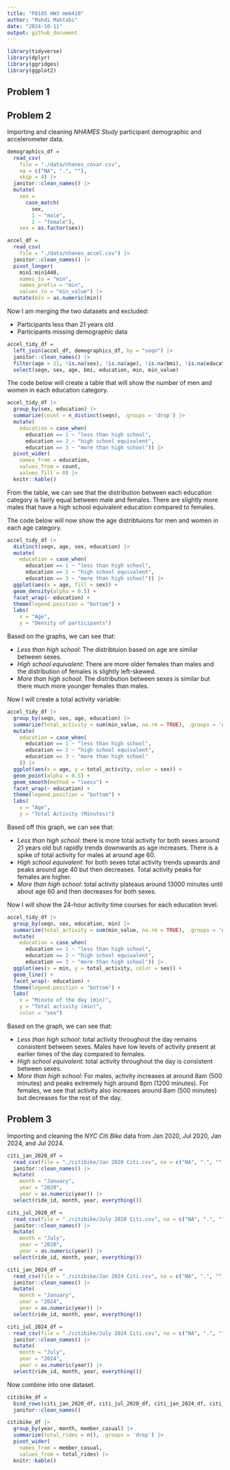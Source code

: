 ```yaml
---
title: "P8105 HW3 mm6410"
author: "Mahdi Maktabi"
date: "2024-10-11"
output: github_document
---
```


```r
library(tidyverse)
library(dplyr)
library(ggridges)
library(ggplot2)
```

## Problem 1





## Problem 2

Importing and cleaning *NHAMES Study* participant demographic and accelerometer data.

```r
demographics_df = 
  read_csv(
    file = "./data/nhanes_covar.csv",
    na = c("NA", ".", ""),
    skip = 4) |> 
  janitor::clean_names() |> 
  mutate(
    sex =
      case_match(
        sex,
        1 ~ "male",
        2 ~ "female"),
    sex = as.factor(sex))

accel_df =
  read_csv(
    file = "./data/nhanes_accel.csv") |> 
  janitor::clean_names() |> 
  pivot_longer(
    min1:min1440,
    names_to = "min",
    names_prefix = "min",
    values_to = "min_value") |> 
  mutate(min = as.numeric(min))
```

Now I am merging the two datasets and excluded:

* Participants less than 21 years old
* Participants missing demographic data

```r
accel_tidy_df = 
  left_join(accel_df, demographics_df, by = "seqn") |>
  janitor::clean_names() |>
  filter(age > 21, !is.na(sex), !is.na(age), !is.na(bmi), !is.na(education)) |> 
  select(seqn, sex, age, bmi, education, min, min_value)
```

The code below will create a table that will show the number of men and women in each education category.

```r
accel_tidy_df |> 
  group_by(sex, education) |> 
  summarize(count = n_distinct(seqn), .groups = 'drop') |> 
  mutate(
    education = case_when(
      education == 1 ~ "less than high school",
      education == 2 ~ "high school equivalent",
      education == 3 ~ "more than high school")) |> 
  pivot_wider(
    names_from = education,
    values_from = count,
    values_fill = 0) |> 
  knitr::kable()
```

From the table, we can see that the distribution between each education category is fairly equal between male and females. There are slightly more males that have a high school equivalent education compared to females.

The code below will now show the age distribtuions for men and women in each age category.

```r
accel_tidy_df |> 
  distinct(seqn, age, sex, education) |> 
  mutate(
    education = case_when(
      education == 1 ~ "less than high school",
      education == 2 ~ "high school equivalent",
      education == 3 ~ "more than high school")) |> 
  ggplot(aes(x = age, fill = sex)) +
  geom_density(alpha = 0.5) +
  facet_wrap(~ education) +
  theme(legend.position = "bottom") +
  labs(
    x = "Age",
    y = "Density of participants")
```

Based on the graphs, we can see that:

* *Less than high school*: The distribtuion based on age are similar between sexes.
* *High school equivalent*: There are more older females than males and the distribution of females is slightly left-skewed.
* *More than high school*: The distribution between sexes is similar but there much more younger females than males. 


Now I will create a total activity variable:

```r
accel_tidy_df |> 
  group_by(seqn, sex, age, education) |> 
  summarize(total_activity = sum(min_value, na.rm = TRUE), .groups = 'drop') |> 
  mutate(
    education = case_when(
      education == 1 ~ "less than high school",
      education == 2 ~ "high school equivalent",
      education == 3 ~ "more than high school"
    )) |> 
  ggplot(aes(x = age, y = total_activity, color = sex)) +
  geom_point(alpha = 0.5) +
  geom_smooth(method = "loess") +
  facet_wrap(~ education) +
  theme(legend.position = "bottom") +
  labs(
    x = "Age",
    y = "Total Activity (Minutes)")
```

Based off this graph, we can see that:

* *Less than high school*: there is more total activity for both sexes around 21 years old but rapidly trends downwards as age increases. There is a spike of total activity for males at around age 60.
* *High school equivalent*: for both sexes total activity trends upwards and peaks around age 40 but then decreases. Total activity peaks for females are higher.
* *More than high school*: total activity plateaus around 13000 minutes until about age 60 and then decreases for both sexes.


Now I will show the 24-hour activity time courses for each education level.

```r
accel_tidy_df |> 
  group_by(seqn, sex, education, min) |> 
  summarize(total_activity = sum(min_value, na.rm = TRUE), .groups = 'drop') |> 
  mutate(
    education = case_when(
      education == 1 ~ "less than high school",
      education == 2 ~ "high school equivalent",
      education == 3 ~ "more than high school")) |> 
  ggplot(aes(x = min, y = total_activity, color = sex)) +
  geom_line() +
  facet_wrap(~ education) +
  theme(legend.position = "bottom") +
  labs(
    x = "Minute of the day (min)",
    y = "Total activity (min)",
    color = "sex")
```

Based on the graph, we can see that:

* *Less than high school*: total activity throughout the day remains consistent between sexes. Males have low levels of activity present at earlier times of the day compared to females.
* *High school equivalent*: total activity throughout the day is consistent between sexes.
* *More than high school*: For males, activity increases at around 8am (500 minutes) and peaks extremely high around 8pm (1200 minutes). For females, we see that activity also increases around 8am (500 minutes) but decreases for the rest of the day.


## Problem 3

Importing and cleaning the *NYC Citi Bike* data from Jan 2020, Jul 2020, Jan 2024, and Jul 2024.

```r
citi_jan_2020_df =
  read_csv(file = "./citibike/Jan 2020 Citi.csv", na = c("NA", ".", "")) |> 
  janitor::clean_names() |> 
  mutate(
    month = "January",
    year = "2020",
    year = as.numeric(year)) |> 
  select(ride_id, month, year, everything())

citi_jul_2020_df =
  read_csv(file = "./citibike/July 2020 Citi.csv", na = c("NA", ".", "")) |> 
  janitor::clean_names() |> 
  mutate(
    month = "July",
    year = "2020",
    year = as.numeric(year)) |> 
  select(ride_id, month, year, everything())

citi_jan_2024_df =
  read_csv(file = "./citibike/Jan 2024 Citi.csv", na = c("NA", ".", "")) |> 
  janitor::clean_names() |> 
  mutate(
    month = "January",
    year = "2024", 
    year = as.numeric(year)) |> 
  select(ride_id, month, year, everything())

citi_jul_2024_df =
  read_csv(file = "./citibike/July 2024 Citi.csv", na = c("NA", ".", "")) |> 
  janitor::clean_names() |> 
  mutate(
    month = "July",
    year = "2024",
    year = as.numeric(year)) |> 
  select(ride_id, month, year, everything())
```

Now combine into one dataset.

```r
citibike_df =
  bind_rows(citi_jan_2020_df, citi_jul_2020_df, citi_jan_2024_df, citi_jul_2024_df) |>
  janitor::clean_names()
```






```r
citibike_df |> 
  group_by(year, month, member_casual) |> 
  summarize(total_rides = n(), .groups = 'drop') |> 
  pivot_wider(
    names_from = member_casual,
    values_from = total_rides) |> 
  knitr::kable()
```

